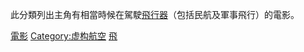 此分類列出主角有相當時候在駕駛[[飛行器|飛行器]]（包括民航及軍事飛行）的電影。

[[Category:航空題材作品|電影]]
[[Category:虚构航空|Category:虚构航空]]
[[Category:各背景電影|飛]]